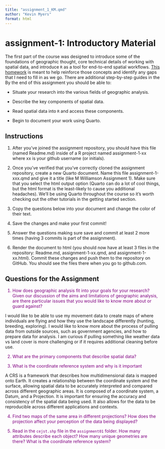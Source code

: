 ```yaml
---
title: "assignment_1_KM.qmd"
author: "Kevin Myers"
format: html
---
```


# assignment-1: Introductory Material

The first part of the course was designed to introduce some of the foundations of geographic thought, core technical details of working with spatial data, and introduce `R` as a tool for end-to-end spatial workflows. [This homework](https://classroom.github.com/a/eNiOQIFf) is meant to help reinforce those concepts and identify any gaps that I need to fill in as we go. There are additional step-by-step guides in the By the end of this assignment you should be able to:

-   Situate your research into the various fields of geographic analysis.

-   Describe the key components of spatial data.

-   Read spatial data into `R` and access these components.

-   Begin to document your work using Quarto.

## Instructions

1.  After you've joined the assignment repository, you should have this file (named Readme.md) inside of a R project named assignment-1-xx where xx is your github username (or initials).

2.  Once you've verified that you've correctly cloned the assignment repository, create a new Quarto document. Name this file assignment-1-xxx.qmd and give it a title (like M Williamson Assignment 1). Make sure that you select the html output option (Quarto can do a lot of cool things, but the html format is the least-likely to cause you additional headaches). We'll be using Quarto throughout the course so it's worth checking out the other tutorials in the getting started section.

3.  Copy the questions below into your document and change the color of their text.

4.  Save the changes and make your first commit!

5.  Answer the questions making sure save and commit at least 2 more times (having 3 commits is part of the assignment).

6.  Render the document to html (you should now have at least 3 files in the repository: Readme.md, assignment-1-xx.qmd, and assignment-1-xx.html). Commit these changes and push them to the repository on GitHub. You should see the files there when you go to github.com.

## Questions for the Assignment
::: {style="color:purple"}
1.  How does geographic analysis fit into your goals for your research? Given our discussion of the aims and limitations of geographic analysis, are there particular issues that you would like to know more about or guard against?
:::
I would like to be able to use my movement data to create maps of where individuals are flying and how they use the landscape differently (hunting, breeding, exploring). I would like to know more about the process of pulling data from outside sources, such as government agencies, and how to prepare data for analysis. I am curious if pulling something like weather data vs land cover is more challenging or if it requires additional cleaning before use. 

::: {style="color:purple"}
2.  What are the primary components that describe spatial data?
:::



::: {style="color:purple"}
3.  What is the coordinate reference system and why is it important
:::
A CRS is a framework that describes how multidimensional data is mapped onto Earth. It creates a relationship between the coordinate system and the surface, allowing spatial data to be accurately interpreted and compared across different geographic areas. It is composed of a coordinate system, a Datum, and a Projection. It is important for ensuring the accuracy and consistency of the spatial data being used. It also allows for the data to be reproducible across different applications and contexts.  


::: {style="color:purple"}
4.  Find two maps of the same area in different projections? How does the projection affect your perception of the data being displayed?
:::



::: {style="color:purple"}
5.  Read in the `cejst.shp` file in the `assignment01` folder. How many attributes describe each object? How many unique geometries are there? What is the coordinate reference system?
:::